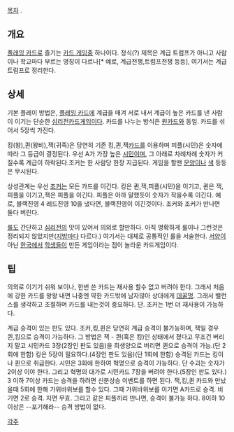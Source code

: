 [[목차]]
.
== 개요 ==
[[플레잉 카드]]로 즐기는 [[카드 게임]]중 하나이다. 정식(?) 제목은 계급 트럼프가 아니고 사람이나 학교마다 부르는 명칭이 다르나[* 예로, 계급전쟁,트럼프전쟁 등등], 여기서는 계급 트럼프로 정리한다.

== 상세 ==
기본 플레이 방법은, [[플레잉 카드]]에 계급을 매겨 서로 내서 계급이 높은 카드를 낸 사람이 이기는 단순한 [[심리전]]카드게임이다. 카드를 나누는 방식은 [[원카드]]와 동일. 카드를 섞어서 5장씩 가진다.

킹(왕),퀸(왕비),잭(귀족)은 당연히 기존 킹,퀸,잭[[카드]]를 이용하며 피플(시민)은 숫자에 따라 그 등급이 결정된다. 우선 A가 가장 높은 [[시민]]이며, 그 아래로 차례차례 숫자가 커질수록 계급이 하락된다.조커는 한 사람당 한장 지급된다. 게임을 할땐 [[문양]]이나 [[색]] 등등은 무시된다.

상성관계는 우선 [[조커]]는 모든 카드를 이긴다. 킹은 퀸,잭,피플(시민)을 이기고, 퀸은 잭,피플을 이기고,잭은 피플을 이긴다. 피플은 아까 말했듯이 숫자가 작을수록 이긴다. 예로, 블랙진영 4 레드진영 10을 냈다면, 블랙진영이 이긴것이다. 조커와 조커가 만나면 둘다 버린다. 

[[룰]]도 간단하고 [[심리전]]의 맛이 있어서 의외로 할만하다. 아직 명확하게 룰이나 그런것은 정리되지 않았지만([[지방]]마다 다르다.) 여기서는 대체로 공통적인 룰을 서술한다.
[[서양]]이 아닌 [[한국]]에서 [[학생]]들이 만든 게임이라는 점이 놀라운 카드게임이다.

== 팁 ==
의외로 이기기 쉬워 보이나, 한번 쓴 카드는 재사용 할수 없고 버려야 한다. 그래서 처음에 강한 카드를 왕왕 내면 나중엔 약한 카드밖에 남자않아 상대에게 [[데꿀멍]]. 그래서 밸런스를 생각하고 조절하며 카드를 내는것이 중요하다. 단. 조커는 1번 더 재사용이 가능하다.

계급 승격이 있는 판도 있다. 조커,킹,퀸은 당연히 계급 승격이 불가능하며, 잭일 경우 퀸,킹으로 승격이 가능하다. 그 방법은 잭 - 퀸(혹은 킹)인 상태에서 졌다고 무조건 버리지 말고 시민카드 3장(2장인 판도 있음)을 희생양으로 버리면 퀸으로 승격이 가능.(단 2회에 한함) 킹은 5장이 필요하다.(4장인 판도 있음)(단 1회에 한함) 승격된 카드는 킹이나 퀸으로 취급한다. 
시민은 3회에 한하여 혁명으로 승격이 가능하다. 단 수괴는 숫자가 2이상 이야 한다. 그리고 혁명의 대가로 시민카드 7장을 버려야 한다.(5장인 판도 있다.)
3 이하 7이상 카드는 승격을 하려면 신분상승 이벤트를 하면 된다. 잭,킹,퀸 카드와 만났을때 5회에 한해 가위바위보를 할수 있다. 그때 가위바위보를 이기면 A카드로 승격. 비기면 2로 승격. 지면 무효. 그리고 같은 피플끼리 만나면, 승격이 불가능 하다. 
8이하 10이상은 --포기해라-- 승격 방법이 없다.

[[각주]]
